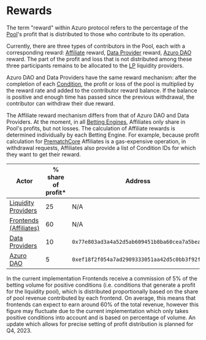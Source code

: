 
# Rewards

The term "reward" within Azuro protocol refers to the percentage of the [Pool](/concepts/protocol/pools)'s profit that is
distributed to those who contribute to its operation.

Currently, there are three types of contributors in the Pool, each with a corresponding reward: [Affiliate](/concepts/basic/affiliates) reward, [Data Provider](/concepts/basic/data-providers) reward, [Azuro DAO](/concepts/governance/overview) reward. The part of the
profit and loss that is not distributed among these three participants remains to be allocated to the [LP](/contracts/lp)
liquidity providers.

Azuro DAO and Data Providers have the same reward mechanism: after the completion of each [Condition](/concepts/protocol/conditions),
the profit or loss of the pool is multiplied by the reward rate and added to the contributor reward balance. If the balance
is positive and enough time has passed since the previous withdrawal, the contributor can withdraw their due reward.

The Affiliate reward mechanism differs from that of Azuro DAO and Data Providers. At the moment, in all
[Betting Engines](/concepts/protocol/betting-engines), Affiliates only share in Pool's profits, but not losses. The
calculation of Affiliate rewards is determined individually by each Betting Engine. For example, because profit
calculation for [PrematchCore](/contracts/prematch-core) Affiliates is a gas-expensive operation, in withdrawal requests,
Affiliates also provide a list of Condition IDs for which they want to get their reward.

| Actor | % share of profit* | Address |
|---|---|---|
| [Liquidity Providers](/concepts/basic/liquidity-providers) | 25 | N/A |
| [Frontends (Affiliates)](/concepts/basic/affiliates) | 60 | N/A |
| [Data Providers](/concepts/basic/data-providers) | 10 | `0x77e803ad3a4a52d5ab609451b8ba60cea7a5bea6` |
| [Azuro DAO](/concepts/governance/overview) | 5 | `0xef18f2f054a7ad2909333051aa42d5c0bb3f92f6` |

<Callout icon="*" type="reference">
In the current implementation Frontends receive a commission of 5% of the betting volume for positive conditions (i.e. conditions that generate a profit for the liquidity pool), which is distributed proportionally based on the share of pool revenue contributed by each frontend. On average, this means that frontends can expect to earn around 60% of the total revenue, however this figure may fluctuate due to the current implementation which only takes positive conditions into account and is based on percentage of volume. An update which allows for precise setting of profit distribution is planned for Q4, 2023.
</Callout>
